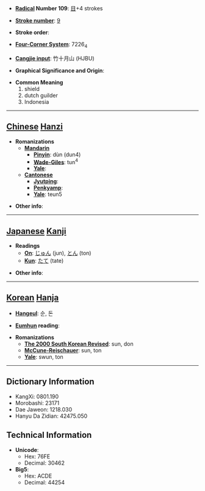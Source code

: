 * '''[[Wiktionary:Chinese radical index| Radical]] Number 109''': [[Wiktionary:Chinese radical index 目|目]]+4 strokes

* '''[[Wiktionary:Chinese total strokes index|Stroke number]]''': [[Wiktionary:Chinese total strokes index 9|9]]

* '''Stroke order''': 

* '''[[Wiktionary:Chinese four corner index|Four-Corner System]]''': 7226<sub>4</sub>

* '''[[Wiktionary:Chinese Cangjie index|Cangjie input]]''': 竹十月山 (HJBU)

* '''Graphical Significance and Origin''': 

* '''Common Meaning'''
*#shield
*# dutch guilder
*# Indonesia


----

== [[Chinese]] [[Hanzi]] ==

* '''Romanizations'''
** '''[[Mandarin]]'''
*** '''[[Pinyin]]''': dùn (dun4)
*** '''[[Wade-Giles]]''': tun<sup>4</sup>
*** '''[[Yale]]''': 
** '''[[Cantonese]]'''
*** '''[[Jyutping]]''':
*** '''[[Penkyamp]]''': 
*** '''[[Yale]]''': teun5

* '''Other info''': 

----

== [[Japanese]] [[Kanji]] ==

* '''Readings'''
** '''[[On]]''': [[じゅん]] (jun), [[とん]] (ton)
** '''[[Kun]]''': [[たて]] (tate)

* '''Other info''':  

----

== [[Korean]] [[Hanja]] ==

* '''[[Hangeul]]''': 순, 돈

* '''[[Eumhun]] reading''': 

* '''Romanizations'''
** '''[[The 2000 South Korean Revised Romanization|The 2000 South Korean Revised]]''': sun, don
** '''[[McCune-Reischauer]]''': sun, ton
** '''[[Yale]]''': swun, ton

----

== Dictionary Information ==

* KangXi: 0801.190
* Morobashi: 23171
* Dae Jaweon: 1218.030
* Hanyu Da Zidian: 42475.050

== Technical Information ==

* '''Unicode''':
** Hex: 76FE
** Decimal: 30462
* '''Big5''':
** Hex: ACDE
** Decimal: 44254